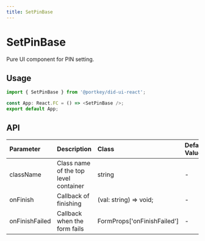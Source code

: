 ```yaml
---
title: SetPinBase
---
```


# SetPinBase

Pure UI component for PIN setting.

## Usage

```typescript
import { SetPinBase } from '@portkey/did-ui-react';

const App: React.FC = () => <SetPinBase />;
export default App;
```

## API

| Parameter      | Description                           | Class                       | Default Value | Version |
| :------------- | :------------------------------------ | :-------------------------- | :------------ | :------ |
| className      | Class name of the top level container | string                      | -             |         |
| onFinish       | Callback of finishing                 | (val: string) => void;      | -             |         |
| onFinishFailed | Callback when the form fails          | FormProps['onFinishFailed'] | -             |         |